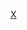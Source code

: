 {{Commonscat|Gadiformes}}
{{Wikispecies|Gadiformes}}
{{Classification bar|脊索動物門|輻鰭魚綱|正真骨鱼群|新真骨鱼亚群|宽鳍下群|栉鳞派|棘鳍亚派|副棘鳍类|鱈形目}}
{{Catmore}}

[[Category:副棘鳍类|X]]